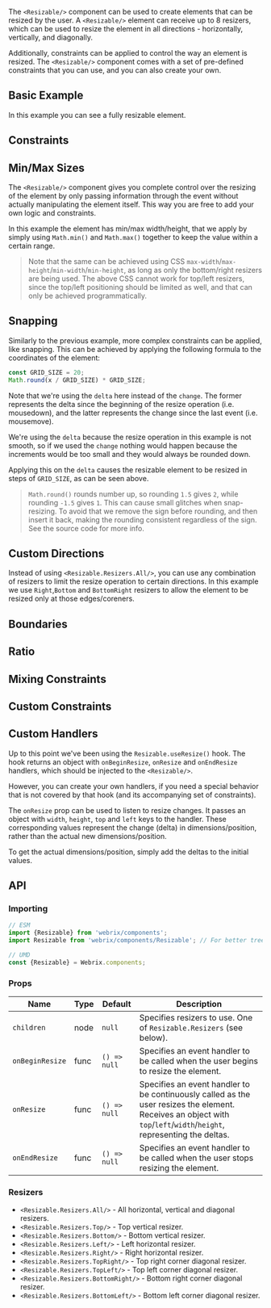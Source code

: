 
The `<Resizable/>` component can be used to create elements that can be resized by the user.
A `<Resizable/>` element can receive up to 8 resizers, which can be used to resize the element in
all directions - horizontally, vertically, and diagonally.

Additionally, constraints can be applied to control the way an element is resized.
The `<Resizable/>` component comes with a set of pre-defined constraints that you can use,
and you can also create your own.

## Basic Example

<Example file='docs/components/resizable/BasicExample' height={300}/>

In this example you can see a fully resizable element.

## Constraints



## Min/Max Sizes

<Example file='docs/components/resizable/MinMaxSizes' height={350}/>

The `<Resizable/>` component gives you complete control over the resizing of the element by only passing information
through the event without actually manipulating the element itself.
This way you are free to add your own logic and constraints.

In this example the element has min/max width/height, that we apply by simply using `Math.min()` and `Math.max()`
together to keep the value within a certain range.

> Note that the same can be achieved using CSS `max-width`/`max-height`/`min-width`/`min-height`, as long as
> only the bottom/right resizers are being used. The above CSS cannot work for top/left resizers, since the
> top/left positioning should be limited as well, and that can only be achieved programmatically.

## Snapping

<Example file='docs/components/resizable/Snapping' height={300}/>

Similarly to the previous example, more complex constraints can be applied, like snapping.
This can be achieved by applying the following formula to the coordinates of the element:

```jsx
const GRID_SIZE = 20;
Math.round(x / GRID_SIZE) * GRID_SIZE;
```

Note that we're using the `delta` here instead of the `change`. The former represents the
delta since the beginning of the resize operation (i.e. mousedown), and the latter
represents the change since the last event (i.e. mousemove).

We're using the `delta` because the resize operation in this example is not smooth,
so if we used the `change` nothing would happen because the increments would be too
small and they would always be rounded down.

Applying this on the `delta` causes the resizable element to be resized in steps of `GRID_SIZE`, as can
be seen above.

> `Math.round()` rounds number up, so rounding `1.5` gives `2`, while
> rounding `-1.5` gives `1`. This can cause small glitches when snap-resizing.
> To avoid that we remove the sign before rounding, and then insert it back,
> making the rounding consistent regardless of the sign.
> See the source code for more info.

## Custom Directions

<Example file='docs/components/resizable/CustomDirections' height={300}/>

Instead of using `<Resizable.Resizers.All/>`, you can use any combination of resizers to limit
the resize operation to certain directions. In this example we use `Right`,`Bottom` and `BottomRight`
resizers to allow the element to be resized only at those edges/coreners.

## Boundaries

<Example file='docs/components/resizable/Contained' height={300}/>

## Ratio

<Example file='docs/components/resizable/Ratio' height={300}/>

## Mixing Constraints

## Custom Constraints

## Custom Handlers

Up to this point we've been using the `Resizable.useResize()` hook.
The hook returns an object with `onBeginResize`, `onResize` and `onEndResize` handlers,
which should be injected to the `<Resizable/>`.

However, you can create your own handlers, if you need a special behavior that is not covered
by that hook (and its accompanying set of constraints).

The `onResize` prop can be used to listen to resize changes.
It passes an object with `width`, `height`, `top` and `left` keys to the handler.
These corresponding values represent the change (delta) in dimensions/position, rather than
the actual new dimensions/position.

To get the actual dimensions/position, simply add the deltas to the initial values.

## API

### Importing

```jsx
// ESM
import {Resizable} from 'webrix/components';
import Resizable from 'webrix/components/Resizable'; // For better tree shaking

// UMD
const {Resizable} = Webrix.components;
```

### Props

Name|Type|Default|Description
---|---|---|---
`children`|node|`null`|Specifies resizers to use. One of `Resizable.Resizers` (see below).
`onBeginResize`|func|`() => null`|Specifies an event handler to be called when the user begins to resize the element.
`onResize`|func|`() => null`|Specifies an event handler to be continuously called as the user resizes the element. Receives an object with `top`/`left`/`width`/`height`, representing the deltas.
`onEndResize`|func|`() => null`|Specifies an event handler to be called when the user stops resizing the element.

### Resizers

* `<Resizable.Resizers.All/>` - All horizontal, vertical and diagonal resizers.
* `<Resizable.Resizers.Top/>` - Top vertical resizer.
* `<Resizable.Resizers.Bottom/>` - Bottom vertical resizer.
* `<Resizable.Resizers.Left/>` - Left horizontal resizer.
* `<Resizable.Resizers.Right/>` - Right horizontal resizer.
* `<Resizable.Resizers.TopRight/>` - Top right corner diagonal resizer.
* `<Resizable.Resizers.TopLeft/>` - Top left corner diagonal resizer.
* `<Resizable.Resizers.BottomRight/>` - Bottom right corner diagonal resizer.
* `<Resizable.Resizers.BottomLeft/>` - Bottom left corner diagonal resizer.
